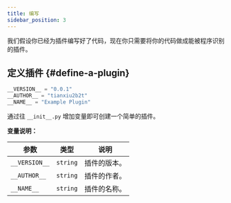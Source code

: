 ```yaml
---
title: 编写
sidebar_position: 3
---
```


我们假设你已经为插件编写好了代码，现在你只需要将你的代码做成能被程序识别的插件。

## 定义插件 {#define-a-plugin}

```py
__VERSION__ = "0.0.1"
__AUTHOR__ = "tianxiu2b2t"
__NAME__ = "Example Plugin"
```

通过往 `__init__.py` 增加变量即可创建一个简单的插件。

**变量说明：**

| 参数            | 类型       | 说明     |
| ------------- | -------- | ------ |
| `__VERSION__` | `string` | 插件的版本。 |
| `__AUTHOR__`  | `string` | 插件的作者。 |
| `__NAME__`    | `string` | 插件的名称。 |
